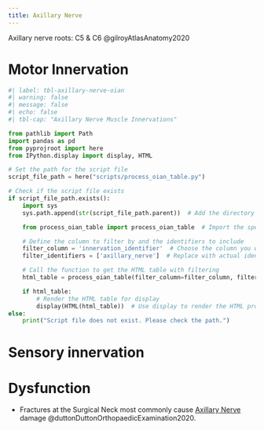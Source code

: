 ```yaml
---
title: Axillary Nerve
---
```



Axillary nerve roots: C5 & C6 @gilroyAtlasAnatomy2020

# Motor Innervation

```python
#| label: tbl-axillary-nerve-oian
#| warning: false
#| message: false
#| echo: false
#| tbl-cap: "Axillary Nerve Muscle Innervations"

from pathlib import Path
import pandas as pd
from pyprojroot import here
from IPython.display import display, HTML

# Set the path for the script file
script_file_path = here("scripts/process_oian_table.py")

# Check if the script file exists
if script_file_path.exists():
    import sys
    sys.path.append(str(script_file_path.parent))  # Add the directory of the script to the system path

    from process_oian_table import process_oian_table  # Import the specific function

    # Define the column to filter by and the identifiers to include
    filter_column = 'innervation_identifier'  # Choose the column you want to filter by
    filter_identifiers = ['axillary_nerve']  # Replace with actual identifiers you want to include

    # Call the function to get the HTML table with filtering
    html_table = process_oian_table(filter_column=filter_column, filter_identifiers=filter_identifiers)

    if html_table:
        # Render the HTML table for display
        display(HTML(html_table))  # Use display to render the HTML properly
else:
    print("Script file does not exist. Please check the path.")

```



# Sensory innervation


# Dysfunction

- Fractures at the Surgical Neck most commonly cause [Axillary Nerve]({{< var ref-axillary-nerve.path >}}) damage @duttonDuttonOrthopaedicExamination2020.